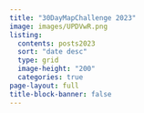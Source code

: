 ```yaml
---
title: "30DayMapChallenge 2023"
image: images/UPDVwR.png
listing: 
  contents: posts2023
  sort: "date desc"
  type: grid
  image-height: "200"
  categories: true
page-layout: full
title-block-banner: false
---
```


